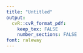 ```yaml
---
title: "Untitled"
output:
  cvR::cvR_format_pdf:
    keep_tex: FALSE
    number_sections: FALSE
font: raleway
---
```


